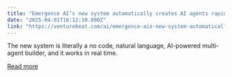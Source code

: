 ```yaml
---
title: "Emergence AI’s new system automatically creates AI agents rapidly in realtime based on the work at hand"
date: "2025-04-01T16:12:10.000Z"
link: "https://venturebeat.com/ai/emergence-ais-new-system-automatically-creates-ai-agents-rapidly-in-realtime-based-on-the-work-at-hand/"
---
```


The new system is literally a no code, natural language, AI-powered multi-agent builder, and it works in real time.

[Read more](https://venturebeat.com/ai/emergence-ais-new-system-automatically-creates-ai-agents-rapidly-in-realtime-based-on-the-work-at-hand/)
